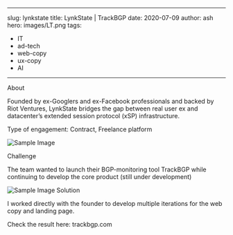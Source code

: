 

---
slug: lynkstate 
title: LynkState | TrackBGP 
date: 2020-07-09
author: ash
hero: images/LT.png
tags:
  - IT 
  - ad-tech
  - web-copy
  - ux-copy 
  - AI 
---

About 

Founded by ex-Googlers and ex-Facebook professionals and backed by Riot Ventures, LynkState bridges the gap between real user ex and datacenter’s extended session protocol (xSP) infrastructure.


Type of engagement: Contract, Freelance platform 

![Sample Image](/images/600x300.png)

Challenge  

The team wanted to launch their BGP-monitoring tool TrackBGP while continuing to develop the core product (still under development) 


![Sample Image](/images/600x300.png)
Solution 

I worked directly with the founder to develop multiple iterations for the web copy and landing page. 

Check the result here: trackbgp.com 


